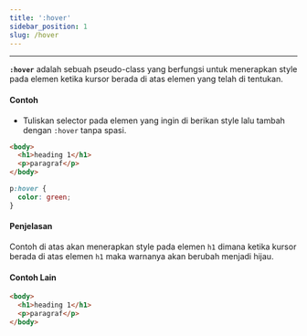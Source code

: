 ```yaml
---
title: ':hover'
sidebar_position: 1
slug: /hover
---
```


<hr />

**`:hover`** adalah sebuah pseudo-class yang berfungsi untuk menerapkan style pada elemen ketika kursor berada di atas elemen yang telah di tentukan.

#### Contoh

- Tuliskan selector pada elemen yang ingin di berikan style lalu tambah dengan `:hover` tanpa spasi.

```html title="HTML"
<body>
  <h1>heading 1</h1>
  <p>paragraf</p>
</body>
```

```css title="CSS"
p:hover {
  color: green;
}
```

#### Penjelasan

Contoh di atas akan menerapkan style pada elemen `h1` dimana ketika kursor berada di atas elemen `h1` maka warnanya akan berubah menjadi hijau.

#### Contoh Lain

```html title="HTML"
<body>
  <h1>heading 1</h1>
  <p>paragraf</p>
</body>
```
